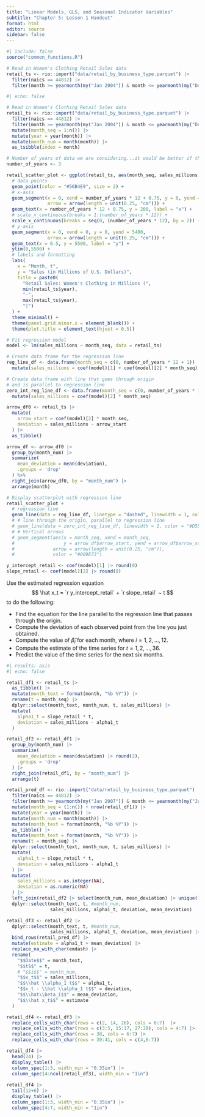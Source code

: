 ```yaml
---
title: "Linear Models, GLS, and Seasonal Indicator Variables"
subtitle: "Chapter 5: Lesson 1 Handout"
format: html
editor: source
sidebar: false
---
```


```r
#| include: false
source("common_functions.R")
```

```{=html}
<script type="text/javascript">
 function showhide(id) {
    var e = document.getElementById(id);
    e.style.display = (e.style.display == 'block') ? 'none' : 'block';
 }
 
 function openTab(evt, tabName) {
    var i, tabcontent, tablinks;
    tabcontent = document.getElementsByClassName("tabcontent");
    for (i = 0; i < tabcontent.length; i++) {
        tabcontent[i].style.display = "none";
    }
    tablinks = document.getElementsByClassName("tablinks");
    for (i = 0; i < tablinks.length; i++) {
        tablinks[i].className = tablinks[i].className.replace(" active", "");
    }
    document.getElementById(tabName).style.display = "block";
    evt.currentTarget.className += " active";
 }    
</script>
```




```r
# Read in Women's Clothing Retail Sales data
retail_ts <- rio::import("data/retail_by_business_type.parquet") |>
  filter(naics == 44812) |>
  filter(month >= yearmonth(my("Jan 2004")) & month <= yearmonth(my("Dec 2006"))) 
```


```r
#| echo: false

# Read in Women's Clothing Retail Sales data
retail_ts <- rio::import("data/retail_by_business_type.parquet") |>
  filter(naics == 44812) |>
  filter(month >= yearmonth(my("Jan 2004")) & month <= yearmonth(my("Dec 2006"))) |>
  mutate(month_seq = 1:n()) |>
  mutate(year = year(month)) |>
  mutate(month_num = month(month)) |>
  as_tsibble(index = month)

# Number of years of data we are considering...it would be better if this was computed from the data
number_of_years <- 3

retail_scatter_plot <- ggplot(retail_ts, aes(month_seq, sales_millions)) +
  # data points
  geom_point(color = "#56B4E9", size = 2) +
  # x-axis
  geom_segment(x = 0, xend = number_of_years * 12 + 0.75, y = 0, yend = 0,
               arrow = arrow(length = unit(0.25, "cm"))) +
  geom_text(x = number_of_years * 12 + 0.75, y = 200, label = "x") +
  # scale_x_continuous(breaks = 1:(number_of_years * 12)) +
  scale_x_continuous(breaks = seq(0, (number_of_years * 12), by = 2)) +
  # y-axis
  geom_segment(x = 0, xend = 0, y = 0, yend = 5400,
               arrow = arrow(length = unit(0.25, "cm"))) +
  geom_text(x = 0.5, y = 5500, label = "y") +
  ylim(0,5500) +
  # labels and formatting
  labs(
    x = "Month, t",
    y = "Sales (in Millions of U.S. Dollars)",
    title = paste0(
      "Retail Sales: Women's Clothing in Millions (",
      min(retail_ts$year),
      "-",
      max(retail_ts$year),
      ")")
  ) +
  theme_minimal() +
  theme(panel.grid.minor.x = element_blank()) +
  theme(plot.title = element_text(hjust = 0.5))

# Fit regression model
model <- lm(sales_millions ~ month_seq, data = retail_ts)

# Create data frame for the regression line
reg_line_df <- data.frame(month_seq = c(0, number_of_years * 12 + 1)) |>
  mutate(sales_millions = coef(model)[1] + coef(model)[2] * month_seq)

# Create data frame with line that goes through origin
# and is parallel to regression line
zero_int_reg_line_df <- data.frame(month_seq = c(0, number_of_years * 12 + 1)) |>
  mutate(sales_millions = coef(model)[2] * month_seq)

arrow_df0 <- retail_ts |>
  mutate(
    arrow_start = coef(model)[2] * month_seq,
    deviation = sales_millions - arrow_start
  ) |>
  as_tibble()

arrow_df <- arrow_df0 |>
  group_by(month_num) |>
  summarize(
    mean_deviation = mean(deviation),
    .groups = 'drop'
  ) %>%
  right_join(arrow_df0, by = "month_num") |>
  arrange(month)

# Display scatterplot with regression line
retail_scatter_plot +
  # regression line
  geom_line(data = reg_line_df, linetype = "dashed", linewidth = 1, color = "#F0E442") 
  # # line through the origin, parallel to regression line
  # geom_line(data = zero_int_reg_line_df, linewidth = 1, color = "#D55E00") +
  # # Vertical arrows
  # geom_segment(aes(x = month_seq, xend = month_seq,
  #                  y = arrow_df$arrow_start, yend = arrow_df$arrow_start + arrow_df$mean_deviation),
  #              arrow = arrow(length = unit(0.25, "cm")),
  #              color = "#009E73")

y_intercept_retail <- coef(model)[1] |> round(0)
slope_retail <- coef(model)[2] |> round(0)
```

Use the estimated regression equation 
$$
  \hat x_t = `r y_intercept_retail` + `r slope_retail` ~ t
$$
to do the following:

-   Find the equation for the line parallel to the regression line that passes through the origin.
-   Compute the deviation of each observed point from the line you just obtained.
-   Compute the value of $\hat \beta_i$ for each month, where $i = 1, 2, \ldots, 12$.
-   Compute the estimate of the time series for $t = 1, 2, \ldots, 36$.
-   Predict the value of the time series for the next six months.




::: {.callout-tip appearance="minimal"}

```r
#| results: asis
#| echo: false

retail_df1 <- retail_ts |>
  as_tibble() |>
  mutate(month_text = format(month, "%b %Y")) |>
  rename(t = month_seq) |>
  dplyr::select(month_text, month_num, t, sales_millions) |>
  mutate(
    alpha1_t = slope_retail * t,
    deviation = sales_millions - alpha1_t
  )

retail_df2 <- retail_df1 |>
  group_by(month_num) |>
  summarize(
    mean_deviation = mean(deviation) |> round(2),
    .groups = 'drop'
  ) |>
  right_join(retail_df1, by = "month_num") |>
  arrange(t)

retail_pred_df <- rio::import("data/retail_by_business_type.parquet") |>
  filter(naics == 44812) |>
  filter(month >= yearmonth(my("Jan 2007")) & month <= yearmonth(my("Jun 2007"))) |>
  mutate(month_seq = (1:n()) + nrow(retail_df1)) |>
  mutate(year = year(month)) |>
  mutate(month_num = month(month)) |>
  mutate(month_text = format(month, "%b %Y")) |>
  as_tibble() |>
  mutate(month_text = format(month, "%b %Y")) |>
  rename(t = month_seq) |>
  dplyr::select(month_text, month_num, t, sales_millions) |>
  mutate(
    alpha1_t = slope_retail * t,
    deviation = sales_millions - alpha1_t
  ) |> 
  mutate(
    sales_millions = as.integer(NA),
    deviation = as.numeric(NA)
  ) |>
  left_join(retail_df2 |> select(month_num, mean_deviation) |> unique(), by = join_by(month_num))  |>
  dplyr::select(month_text, t, #month_num, 
                sales_millions, alpha1_t, deviation, mean_deviation)

retail_df3 <- retail_df2 |>
  dplyr::select(month_text, t, #month_num, 
                sales_millions, alpha1_t, deviation, mean_deviation) |>
  bind_rows(retail_pred_df) |>
  mutate(estimate = alpha1_t + mean_deviation) |>
  replace_na_with_char(emdash) |>
  rename(
    "$$Date$$" = month_text,
    "$$t$$" = t,
    # "$$i$$" = month_num,
    "$$x_t$$" = sales_millions,
    "$$\\hat \\alpha_1 t$$" = alpha1_t,
    "$$x_t - \\hat \\alpha_1 t$$" = deviation,
    "$$\\hat\\beta_i$$" = mean_deviation,
    "$$\\hat x_t$$" = estimate
  )

retail_df4 <- retail_df3 |>
  replace_cells_with_char(rows = c(2, 14, 26), cols = 6:7)  |>
  replace_cells_with_char(rows = c(3:5, 15:17, 27:29), cols = 4:7) |>
  replace_cells_with_char(rows = 38, cols = 6:7) |>
  replace_cells_with_char(rows = 39:41, cols = c(4,6:7))

retail_df4 |>
  head(24) |>
  display_table() |>
  column_spec(1:3, width_min = "0.35in") |>
  column_spec(4:ncol(retail_df3), width_min = "1in")
  
retail_df4 |>
  tail(12+6) |>
  display_table() |>
  column_spec(1:3, width_min = "0.35in") |>
  column_spec(4:7, width_min = "1in")
  

```
:::
